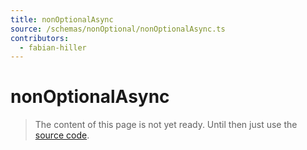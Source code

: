 ```yaml
---
title: nonOptionalAsync
source: /schemas/nonOptional/nonOptionalAsync.ts
contributors:
  - fabian-hiller
---
```


# nonOptionalAsync

> The content of this page is not yet ready. Until then just use the [source code](https://github.com/fabian-hiller/valibot/blob/main/library/src/schemas/nonOptional/nonOptionalAsync.ts).
